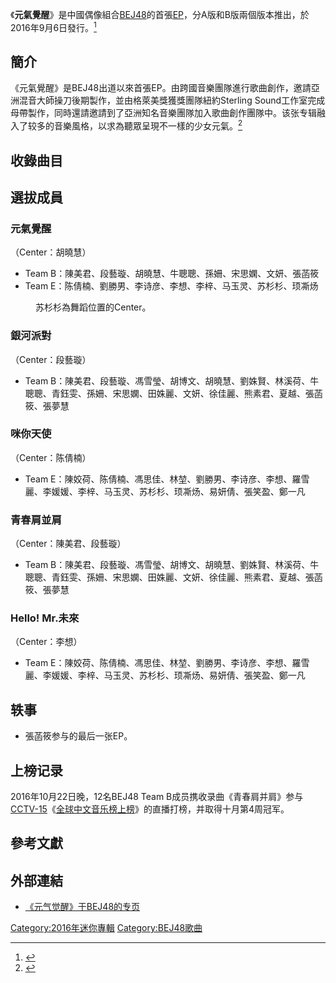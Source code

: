 {{Infobox Album 
| Name = 元气觉醒
| Artist = [[BEJ48|BEJ48]]
| Released = 2016年9月6日
| Type = EP
| Cover = BEJ48 The Awaking.jpg
| Caption = 
| Recorded = 
| Genre = [[流行音樂|流行音樂]]
| Length = 18:56
| Label = 北京絲芭文化傳媒
| Producer = 
| Last album = 
| This album = '''元气觉醒'''<br />（2016年）
| Next album = [[微笑的向日葵|微笑的向日葵]]<br />（2017年）
| Misc = 
{{External music video|type=EP|{{Bilibili|av6175192|《元气觉醒》}}<br>{{Bilibili|av6619900|《青春肩并肩》}}}}
}}
《'''元氣覺醒'''》是中國偶像組合[[BEJ48|BEJ48]]的首張[[EP|EP]]，分A版和B版兩個版本推出，於2016年9月6日發行。<ref>{{cite web|url=http://www.bej48.com/news/show-235.html|title=多首新歌首唱丨BEJ48《元气觉醒》EP视听分享会|website=BEJ48|date=2016-09-07|accessdate=2017-04-01|archive-date=2019-02-07|archive-url=https://web.archive.org/web/20190207020314/http://www.bej48.com/news/show-235.html|dead-url=no}}</ref>

== 簡介 ==
《元氣覺醒》是BEJ48出道以來首張EP。由跨國音樂團隊進行歌曲創作，邀請亞洲混音大師操刀後期製作，並由格萊美獎獲獎團隊紐約Sterling Sound工作室完成母帶製作，同時還請邀請到了亞洲知名音樂團隊加入歌曲創作團隊中。该张专辑融入了较多的音樂風格，以求為聽眾呈現不一樣的少女元氣。<ref>{{cite news|url=http://www.chinanews.com/yl/2016/08-26/7985259.shtml|title=BEJ48首张原创EP同名主打歌《元气觉醒》首发|editor=唐云云|work=红网|publisher=[[中新网|中新网]]|date=2016-08-26|access-date=2018-12-16|archive-date=2019-08-04|archive-url=https://web.archive.org/web/20190804130436/http://www.chinanews.com/yl/2016/08-26/7985259.shtml|dead-url=no}}</ref>

== 收錄曲目 ==
{{tracklist
| headline = CD
| all_music = 胡臻
| all_arranger = 胡臻
| all_note=yes
| extra_column = 演唱者
| total_length = 18:56
| title1 = 元气觉醒
| lyrics1 = Mayu Huang 黃楓宜
| extra1 = 選拔組
| longnote1 = 作曲、编曲：Melodesign
| length1 = 2:55
| title2 = 银河派对
| lyrics2 = Mayu Huang 黃楓宜
| extra2 = Team B
| length2 = 3:39
| title3 = 咪你天使
| lyrics3 = Speach
| extra3 = Team E
| longnote3 = 作曲、编曲：Urban Cla6ix
| length3 = 3:44
| title4 = 青春肩并肩
| lyrics4 = 伍昊予
| extra4 = Team B
| length4 = 4:17
| title5 = Hello! Mr.未来
| lyrics5 = KAYO M
| extra5 = Team E
| length5 = 4:21
}}

== 選拔成員 ==
=== 元氣覺醒 ===
（Center：胡曉慧）
* Team B：陳美君、段藝璇、胡曉慧、牛聰聰、孫姍、宋思嫻、文妍、張菡筱
* Team E：陈倩楠、劉勝男、李诗彦、李想、李梓、马玉灵、苏杉杉、顼凘炀
:苏杉杉為舞蹈位置的Center。

=== 銀河派對 ===
（Center：段藝璇）
* Team B：陳美君、段藝璇、馮雪瑩、胡博文、胡曉慧、劉姝賢、林溪荷、牛聰聰、青鈺雯、孫姍、宋思嫻、田姝麗、文妍、徐佳麗、熊素君、夏越、張菡筱、張夢慧

=== 咪你天使 ===
（Center：陈倩楠）
* Team E：陳姣荷、陈倩楠、馮思佳、林堃、劉勝男、李诗彦、李想、羅雪麗、李媛媛、李梓、马玉灵、苏杉杉、顼凘炀、易妍倩、張笑盈、鄭一凡

=== 青春肩並肩 ===
（Center：陳美君、段藝璇）
* Team B：陳美君、段藝璇、馮雪瑩、胡博文、胡曉慧、劉姝賢、林溪荷、牛聰聰、青鈺雯、孫姍、宋思嫻、田姝麗、文妍、徐佳麗、熊素君、夏越、張菡筱、張夢慧

=== Helloǃ Mr.未來 ===
（Center：李想）
* Team E：陳姣荷、陈倩楠、馮思佳、林堃、劉勝男、李诗彦、李想、羅雪麗、李媛媛、李梓、马玉灵、苏杉杉、顼凘炀、易妍倩、張笑盈、鄭一凡

== 轶事 ==
* 張菡筱参与的最后一张EP。

== 上榜记录 ==
2016年10月22日晚，12名BEJ48 Team B成员携收录曲《青春肩并肩》参与[[中国中央电视台音乐频道|CCTV-15]]《[[全球中文音乐榜上榜|全球中文音乐榜上榜]]》的直播打榜，并取得十月第4周冠军。

== 參考文獻 ==
{{Reflist}}

== 外部連結 ==
*[http://www.bej48.com/event/2016ep/ 《元气觉醒》于BEJ48的专页] {{Wayback|url=http://www.bej48.com/event/2016ep/ |date=20181015003018 }}

{{BEJ48}}

[[Category:2016年迷你專輯|Category:2016年迷你專輯]]
[[Category:BEJ48歌曲|Category:BEJ48歌曲]]
